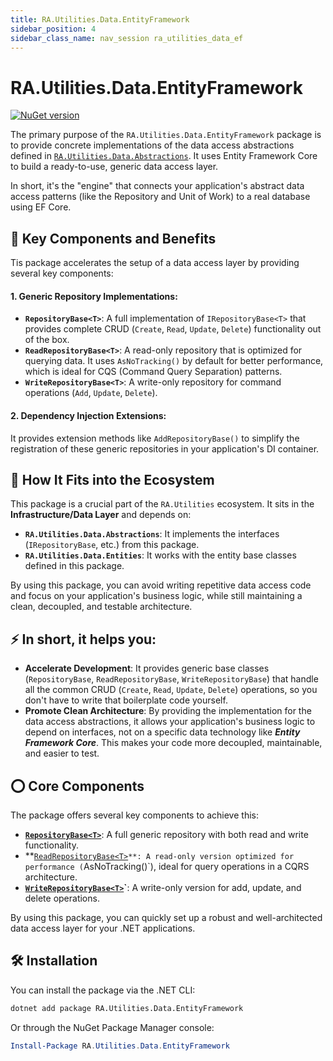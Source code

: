 ```yaml
---
title: RA.Utilities.Data.EntityFramework
sidebar_position: 4
sidebar_class_name: nav_session ra_utilities_data_ef
---
```



<p align="center">
<LogoSvg width={'15rem'} height={'15rem'} />
</p>

# RA.Utilities.Data.EntityFramework

[![NuGet version](https://img.shields.io/nuget/v/RA.Utilities.Data.EntityFramework.svg)](https://www.nuget.org/packages/RA.Utilities.Data.EntityFramework/)

The primary purpose of the `RA.Utilities.Data.EntityFramework` package is to provide concrete implementations of the data access abstractions defined in
[`RA.Utilities.Data.Abstractions`](../Abstractions/index.mdx).
It uses Entity Framework Core to build a ready-to-use, generic data access layer.

In short, it's the "engine" that connects your application's abstract data access patterns (like the Repository and Unit of Work) to a real database using EF Core.

## 🔑 Key Components and Benefits
Tis package accelerates the setup of a data access layer by providing several key components:

#### 1. Generic Repository Implementations:
* **`RepositoryBase<T>`**: A full implementation of `IRepositoryBase<T>` that provides complete CRUD (`Create`, `Read`, `Update`, `Delete`) functionality out of the box.
* **`ReadRepositoryBase<T>`**: A read-only repository that is optimized for querying data. It uses `AsNoTracking()` by default for better performance, which is ideal for CQS (Command Query Separation) patterns.
* **`WriteRepositoryBase<T>`**: A write-only repository for command operations (`Add`, `Update`, `Delete`).

#### 2. Dependency Injection Extensions:
It provides extension methods like `AddRepositoryBase()` to simplify the registration of these generic repositories in your application's DI container.

## 🧩 How It Fits into the Ecosystem
This package is a crucial part of the `RA.Utilities` ecosystem.
It sits in the **Infrastructure/Data Layer** and depends on:

* **`RA.Utilities.Data.Abstractions`**: It implements the interfaces (`IRepositoryBase`, etc.) from this package.
* **`RA.Utilities.Data.Entities`**: It works with the entity base classes defined in this package.

By using this package, you can avoid writing repetitive data access code and focus on your application's business logic,
while still maintaining a clean, decoupled, and testable architecture.

## ⚡️ In short, it helps you:

* **Accelerate Development**:
  It provides generic base classes (`RepositoryBase`, `ReadRepositoryBase`, `WriteRepositoryBase`) that handle all the common CRUD
  (`Create`, `Read`, `Update`, `Delete`) operations, so you don't have to write that boilerplate code yourself.
* **Promote Clean Architecture**: By providing the implementation for the data access abstractions,
it allows your application's business logic to depend on interfaces, not on a specific data technology like ***Entity Framework Core***.
This makes your code more decoupled, maintainable, and easier to test.

## ⭕️ Core Components
The package offers several key components to achieve this:

* **[`RepositoryBase<T>`](../EntityFramework/RepositoryBase.md)**: A full generic repository with both read and write functionality.
* **[`ReadRepositoryBase<T>`](../EntityFramework/ReadRepositoryBase.md)`**: A read-only version optimized for performance (`AsNoTracking()`), ideal for query operations in a CQRS architecture.
* **[`WriteRepositoryBase<T>`](../EntityFramework/WriteRepositoryBase.md)`**: A write-only version for add, update, and delete operations.

By using this package, you can quickly set up a robust and well-architected data access layer for your .NET applications.

## 🛠️ Installation

You can install the package via the .NET CLI:

```bash
dotnet add package RA.Utilities.Data.EntityFramework
```

Or through the NuGet Package Manager console:

```powershell
Install-Package RA.Utilities.Data.EntityFramework
```


<br />
<br />

<DocCardList />
